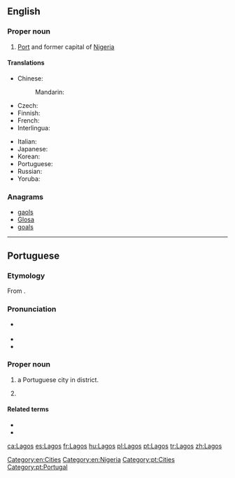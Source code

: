 ==English==
{{wikipedia}}

===Proper noun===
{{en-proper noun}}

# [[Port]] and former capital of [[Nigeria]]

====Translations====
{{trans-top|former capital of Nigeria}}
* Chinese:
*: Mandarin: {{t|cmn|拉哥斯|tr=Lāgēsī|sc=Hani}}
* Czech: {{t-|cs|Lagos|m}}
* Finnish: {{t-|fi|Lagos}}
* French: {{t+|fr|Lagos}}
* Interlingua: {{t|ia|Lagos}}
{{trans-mid}}
* Italian: {{t-|it|Lagos|f}}
* Japanese: {{t-|ja|ラゴス|tr=Ragosu|sc=Jpan}}
* Korean: {{t-|ko|라고스|tr=Ragoseu|sc=Kore}}
* Portuguese: {{t+|pt|Lagos}}
* Russian: {{t-|ru|Лагос|m|tr=Lágos}}
* Yoruba: {{t-|yo|Èkó}}
{{trans-bottom}}

===Anagrams===
* [[gaols#English|gaols]]
* [[Glosa#English|Glosa]]
* [[goals#English|goals]]

[[Category:en:Cities]]
[[Category:en:Nigeria]]

----

==Portuguese==

===Etymology===
From {{term|lagos||lakes|lang=pt}}.

===Pronunciation===
* {{a|Portugal}} {{IPA|/ˈlaɣuʃ/|lang=pt}}
* {{audio|Pt-pt Lagos FF.ogg|Audio (Portugal)}}
* {{homophones|lagos|lang=pt}}

===Proper noun===
{{pt-proper noun}}

# a Portuguese city in {{l|pt|Faro}} district.
# {{l|en|Lagos}} {{gloss|former capital of Nigeria}}

====Related terms====
* {{l|pt|lacobrigense}}
* {{l|pt|lagosiano}}

[[Category:pt:Cities]]
[[Category:pt:Portugal]]

[[ca:Lagos]]
[[es:Lagos]]
[[fr:Lagos]]
[[hu:Lagos]]
[[pl:Lagos]]
[[pt:Lagos]]
[[tr:Lagos]]
[[zh:Lagos]]